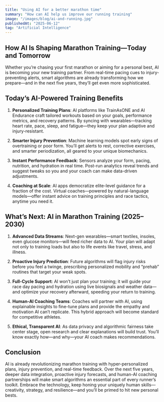 ```yaml
---
title: "Using AI for a better marathon time"
summary: "How can AI help us improve our running training"
image: "/images/blog/ai-and-running.jpg"
publishedAt: "2025-06-12"
tag: "Artificial Intelligence"
---
```


## How AI Is Shaping Marathon Training—Today and Tomorrow

Whether you’re chasing your first marathon or aiming for a personal best, AI is becoming your new training partner. 
From real-time pacing cues to injury-preventing alerts, smart algorithms are already transforming 
how we prepare—and in the next five years, they’ll get even more sophisticated.

## Today’s AI-Powered Training Benefits
1. **Personalized Training Plans**: 
AI platforms like TrainAsONE and AI Endurance craft tailored workouts based on your goals, performance metrics, and recovery patterns. 
By syncing with wearables—tracking heart rate, pace, sleep, and fatigue—they keep your plan adaptive and injury-resistant.

2. **Smarter Injury Prevention**: 
Machine learning models spot early signs of overtraining or poor form. You’ll get alerts to rest, corrective exercises, and smarter periodization, 
all geared to your unique biomechanics.

3. **Instant Performance Feedback**: 
Sensors analyze your form, pacing, nutrition, and hydration in real time. 
Post-run analytics reveal trends and suggest tweaks so you and your coach can make data-driven adjustments.

4. **Coaching at Scale**: 
AI apps democratize elite-level guidance for a fraction of the cost. 
Virtual coaches—powered by natural-language models—offer instant advice on training principles and race tactics, anytime you need it.

## What’s Next: AI in Marathon Training (2025–2030)
1. **Advanced Data Streams**: 
Next-gen wearables—smart textiles, insoles, even glucose monitors—will feed richer data to AI. 
Your plan will adapt not only to training loads but also to life events like travel, stress, and illness.

2. **Proactive Injury Prediction**: 
Future algorithms will flag injury risks before you feel a twinge, prescribing personalized mobility and “prehab” routines that target your weak spots.

3. **Full-Cycle Support**: 
AI won’t just plan your training; it will guide your race day pacing and hydration using live biosignals and weather data—and optimize your recovery afterward, 
speeding your return to training.

4. **Human-AI Coaching Teams**: 
Coaches will partner with AI, using explainable insights to fine-tune plans and provide the empathy and motivation AI can’t replicate. 
This hybrid approach will become standard for competitive athletes.

5. **Ethical, Transparent AI**: 
As data privacy and algorithmic fairness take center stage, open research and clear explanations will build trust. 
You’ll know exactly how—and why—your AI coach makes recommendations.

## Conclusion
AI is already revolutionizing marathon training with hyper-personalized plans, injury prevention, and real-time feedback. 
Over the next five years, deeper data integration, proactive injury forecasts, and human-AI coaching partnerships will make 
smart algorithms an essential part of every runner’s toolkit. Embrace the technology, keep honing your uniquely human skills—creativity, strategy, 
and resilience—and you’ll be primed to hit new personal bests.